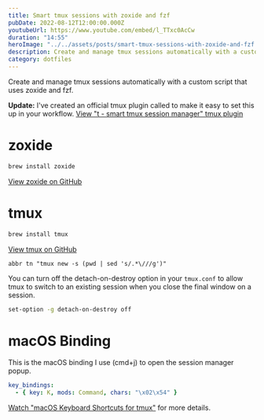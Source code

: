 ```yaml
---
title: Smart tmux sessions with zoxide and fzf
pubDate: 2022-08-12T12:00:00.000Z
youtubeUrl: https://www.youtube.com/embed/l_TTxc0AcCw
duration: "14:55"
heroImage: "../../assets/posts/smart-tmux-sessions-with-zoxide-and-fzf.jpeg"
description: Create and manage tmux sessions automatically with a custom script
category: dotfiles
---
```


Create and manage tmux sessions automatically with a custom script that uses zoxide and fzf.

**Update:** I've created an official tmux plugin called to make it easy to set this up in your workflow. [View "t - smart tmux session manager" tmux plugin](https://github.com/joshmedeski/t-smart-tmux-session-manager)

# zoxide

```sh
brew install zoxide
```

[View zoxide on GitHub](https://github.com/ajeetdsouza/zoxide)

# tmux

```bash
brew install tmux
```

[View tmux on GitHub](https://github.com/tmux/tmux)

```fish title="~/.config/fish/config.fish"
abbr tn "tmux new -s (pwd | sed 's/.*\///g')"
```

You can turn off the detach-on-destroy option in your `tmux.conf` to allow tmux to switch to an existing session when you close the final window on a session.

```sh title="~/.tmux.conf"
set-option -g detach-on-destroy off
```

# macOS Binding

This is the macOS binding I use (cmd+j) to open the session manager popup.

```yaml title="~/.config/alacritty/alacritty.yaml"
key_bindings:
  - { key: K, mods: Command, chars: "\x02\x54" }
```

[Watch "macOS Keyboard Shortcuts for tmux"](/posts/macos-keyboard-shortcuts-for-tmux) for more details.
